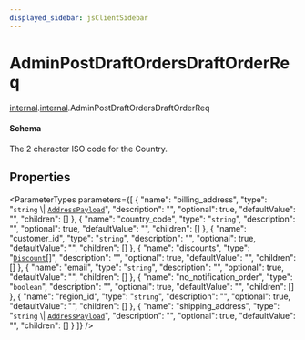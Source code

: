 ```yaml
---
displayed_sidebar: jsClientSidebar
---
```



# AdminPostDraftOrdersDraftOrderReq

[internal](../../admin_discounts/modules/admin_discounts.internal.mdx).[internal](../modules/admin_discounts.internal.internal.mdx).AdminPostDraftOrdersDraftOrderReq

#### Schema

The 2 character ISO code for the Country.

## Properties

<ParameterTypes parameters={[
  {
    "name": "billing_address",
    "type": "`string` \\| [`AddressPayload`](addresses.internal.AddressPayload.mdx)",
    "description": "",
    "optional": true,
    "defaultValue": "",
    "children": []
  },
  {
    "name": "country_code",
    "type": "`string`",
    "description": "",
    "optional": true,
    "defaultValue": "",
    "children": []
  },
  {
    "name": "customer_id",
    "type": "`string`",
    "description": "",
    "optional": true,
    "defaultValue": "",
    "children": []
  },
  {
    "name": "discounts",
    "type": "[`Discount`](admin_discounts.internal.Discount-1.mdx)[]",
    "description": "",
    "optional": true,
    "defaultValue": "",
    "children": []
  },
  {
    "name": "email",
    "type": "`string`",
    "description": "",
    "optional": true,
    "defaultValue": "",
    "children": []
  },
  {
    "name": "no_notification_order",
    "type": "`boolean`",
    "description": "",
    "optional": true,
    "defaultValue": "",
    "children": []
  },
  {
    "name": "region_id",
    "type": "`string`",
    "description": "",
    "optional": true,
    "defaultValue": "",
    "children": []
  },
  {
    "name": "shipping_address",
    "type": "`string` \\| [`AddressPayload`](addresses.internal.AddressPayload.mdx)",
    "description": "",
    "optional": true,
    "defaultValue": "",
    "children": []
  }
]} />
